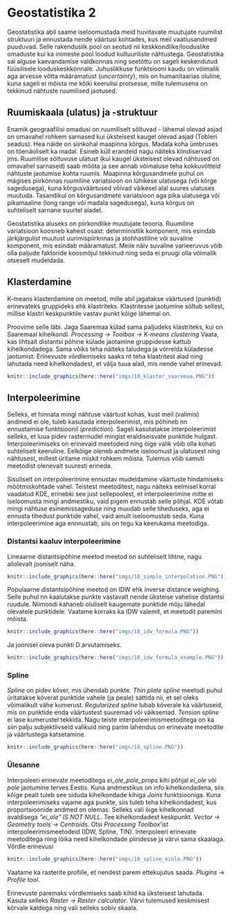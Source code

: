 # Geostatistika 2 {#geostatistika2}

<!-- ## Asukohapõhised kokkuvõtted  -->

<!-- Andmete ühendamise praktikumis juba tehtud seda -->
<!-- Nagu eelmisel korral küsimusest selgus, siis võib-olla vajalik teha punktandmetest kokkuvõtteid mingi alas. Teeme selle läbi! -->

<!-- ### Ülesanne 1 -->

<!-- Tõmba Moodle'ist kiht *saaremaa_asustus.gpkg* ning ava see QGISis. Lisaks ava kihelkondade või omavalitsuste kiht.  *Processing -> Toolbox -> Join attributes by location (summary)*. Loeme kokku palju, igas kihelkonnas külasid on ning võib võtta ka esmamainimise min, max ja keskmise. Eelnevalt oleks kasulik valida välja ainult Saaremaa kihelkonnad ning teha neist eraldi kiht.  -->


Geostatistika abil saame iseloomustada meid huvitavate muutujate ruumilist struktuuri ja ennustada nende väärtusi kohtades, kus meil vaatlusandmed puuduvad. 
Selle rakenduslik pool on seotud nii keskkondlike/looduslike omaduste kui ka inimeste pool loodud kultuuriliste nähtustega. Geostatistika sai alguse kaevandamise valdkonnas ning seetõttu on sageli keskendutud füüsilisele looduskeskkonnale. Juhuslikkuse funktsiooni kaudu on võimalik aga arvesse võtta määramatust (*uncertainty*), mis on humanitaarias oluline, kuna sageli ei mõista me kõiki keerulisi protsesse, mille tulemusena on tekkinud nähtuste ruumilised jaotused.

## Ruumiskaala (ulatus) ja -struktuur

Enamik geograafilisi omadusi on ruumiliselt sõltuvad - lähemal olevad asjad on omavahel rohkem sarnased kui üksteisest kaugel olevad asjad (Tobleri seadus). Hea näide on siinkohal maapinna kõrgus. Madala koha ümbruses on tõenäoliselt ka madal. Esineb küll erandeid nagu näiteks klindiservad jms. Ruumilise sõltuvuse ulatust (kui kaugel üksteisest olevad nähtused on omavahel sarnased) saab mõõta ja see annab võimaluse teha kokkuvõtteid nähtuste jaotumise kohta ruumis. Maapinna kõrgusandmete puhul on mägises piirkonnas ruumiline variatsioon on lühikese ulatusega (või kõrge sagedusega), kuna kõrgusväärtused võivad väikesel alal suures ulatuses muutuda. Tasandikul on kõrgusandmete variatsioon aga pika ulatusega või pikamaaline (long range või madala sagedusega), kuna kõrgus on suhteliselt sarnane suurtel aladel. 

Geostatistika aluseks on piirkondlike muutujate teooria. Ruumiline variatsioon koosneb kahest osast: deterministlik komponent, mis esindab järkjärgulist muutust uurimispiirknnas ja stohhastiline või suvaline komponent, mis esindab määramatust. Meile näiv suvaline varieeruvus võib olla paljude faktoride koosmõjul tekkinud ning seda ei pruugi olla võimalik otseselt mudeldada.



## Klasterdamine

K-means klasterdamine on meetod, mille abil jagatakse väärtused (punktid) erinevateks gruppideks ehk klastriteks. Klastritesse jaotumine sõltub sellest, millise klastri keskpunktile vastav punkt kõige lähemal on. 

Proovime selle läbi. Jaga Saaremaa külad sama paljudeks klastriteks, kui on Saaremaal kihelkondi. *Processing -> Toolbox -> K-means clustering* Vaata, kas lihtsalt distantsi põhine külade jaotamine gruppidesse kattub kihelkondadega. Sama võiks teha näiteks taludega ja võrrelda küladesse jaotumist. Erinevuste võrdlemiseks saaks nt teha klastritest alad ning lahutada need kihelkondadest, et välja tuua alad, mis nende vahel erinevad. 


```r
knitr::include_graphics(here::here("imgs/18_klaster_saaremaa.PNG"))
```

## Interpoleerimine

Selleks, et hinnata mingi nähtuse väärtust kohas, kust meil (valimis) andmeid ei ole, tuleb kasutada interpoleerimist, mis põhineb nn ennustamise funktsioonil (*prediction*). Sageli kasutatakse interpoleerimist selleks, et luua pidev rastermudel mingist eraldiseisvate punktide hulgast. Interpoleerimiseks on erinevaid meetodeid ning õige valik võib olla kohati suhteliselt keeruline. Eelkõige oleneb andmete iseloomust ja ulatusest ning nähtusest, millest üritame miskit rohkem mõista. Tulemus võib samuti meetodist olenevalt suuresti erineda.

Sisuliselt on interpoleerimine ennustav mudeldamine väärtuste hindamiseks mõõtmiskohtade vahel. Teistest meetoditest, nagu näiteks eelmisel korral vaadatud KDE, erinebki see just sellepoolest, et interpoleerimine mitte ei iseloomusta mingi andmestiku, vaid pigem ennustab selle põhjal. KDE võtab mingi nähtuse esinemissageduse ning muudab selle tiheduseks, aga ei ennusta tihedust punktide vahel, vaid ainult iseloomustab seda. Kuna interpoleerimine aga ennnustab, siis on tegu ka keerukama meetodiga. 

### Distantsi kaaluv interpoleerimine

Lineaarne distantsipõhine meetod meetod on suhteliselt lihtne, nagu allolevalt jooniselt näha. 

```r
knitr::include_graphics(here::here("imgs/18_simple_interpolation.PNG"))
```

Populaarne distantsipõhine meetod on IDW ehk inverse distance weighing. Selle puhul nn kaalutakse punkte vastavalt nende üksteise vahelise distantsi ruudule. Niimoodi kahaneb oluliselt kaugemate punktide mõju lähedal olevatele punktidele. Vaatame korraks ka IDW valemit, et meetodit paremini mõista. 

```r
knitr::include_graphics(here::here("imgs/18_idw_formula.PNG"))
```

Ja joonisel oleva punkti D arvutamiseks.

```r
knitr::include_graphics(here::here("imgs/18_idw_formula_example.PNG"))
```


### Spline

*Spline*  on pidev kõver, mis ühendab punkte. *Thin plate spline* meetodi puhul üritatakse kõverat punktide vahele (ja peale) sättida nii, et sel oleks võimalikult vähe kumerust. *Regularized spline* lubab kõverale ka väärtuseid, mis on punktide enda väärtustest suuremad või väiksemad. *Tension spline* ei lase kumerustel tekkida. Nagu teiste interpoleerimismeetoditega on ka siin palju subjektiivseid valikuid ning parim lahendus on erinevate meetodite ja väärtustega katsetamine. 

```r
knitr::include_graphics(here::here("imgs/18_spline.PNG"))
```

### Ülesanne

Interpoleeri erinevate meetoditega *ei_ole_pole_props* kihi põhjal *ei_ole* või *pole* jaotumine terves Eestis. Kuna andmestikus on info kihelkondadena, siis kõige pealt tuleb see siduda kihelkondade kihiga *Joins* funktsiooniga. Kuna interpoleerimiseks vajame aga punkte, siis tuleb teha kihelkondadest, kus proportsioonide andmed on olemas. Selleks vali õige kihelkonnad avaldisega *"ei_ole" IS NOT NULL*. Tee kihelkondadest keskpunkt. *Vector -> Geometry tools -> Centroids*. Otsi *Processing Toolbox*'ist interpoleerimismeetodeid (IDW, Spline, TIN). Interpoleeri erinevate meetoditega ning lõika need kihelkondade piiridesse ja värvi sama skaalaga. Võrdle erinevusi 

```r
knitr::include_graphics(here::here("imgs/18_spline_eiole.PNG"))
```

Vaatame ka rasterite profiile, et nendest parem ettekujutus saada. *Plugins* -> *Profile tool*.

Erinevuste paremaks võrdlemiseks saab kihid ka üksteisest lahutada. Kasuta selleks *Raster -> Raster calculator*. Värvi tulemused keskmisest kõrvale kaldega ning vali selleks sobiv skaala.  


<!-- ### Idee ülesandeks -->

<!-- Luua kaks raster kihti mingitest andmetest ja lahutada need üksteisest, et uurida mingite (interpoleeritud) nähtuste omavahelist erinevust. Vt twitteris bookmarkitud asja. Nt ajalooliste teede ja raudteede põhjal kohtade juurdepääsetavuse analüüs vms. Või distantsid erinevat tüüpi muististest? -->

<!-- gauss silumine -->

<!-- thinplate spline töötab hästi eiole data radius 30000 ja min punkte 3 -->

<!-- rasterite omavahel võrdlemine. kuidas saaks RMS arvutada.  -->

<!-- rasterite väärtused punktide kohal -->
